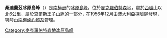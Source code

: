{{coord|70|32|S|67|27|E|display=title}}

'''桑迪蘭茲冰原島峰'''（{{lang-en|Sandilands Nunatak}}）是[[南極洲|南極洲]]的[[冰原島峰|冰原島峰]]，位於[[麥克羅伯特森地|麥克羅伯特森地]]，處於[[西頓山|西頓山]]以北6公里，屬於[[查爾斯王子山脈|查爾斯王子山脈]]的一部分，在1956年12月由[[澳大利亞|澳大利亞]]探險隊發現，現時由[[南極條約體系|南極條約體系]]管理。

{{DEFAULTSORT:Sandilands Nunatak}}
[[Category:麥克羅伯特森地冰原島峰|Category:麥克羅伯特森地冰原島峰]]


{{MacRobertsonLand-geo-stub}}